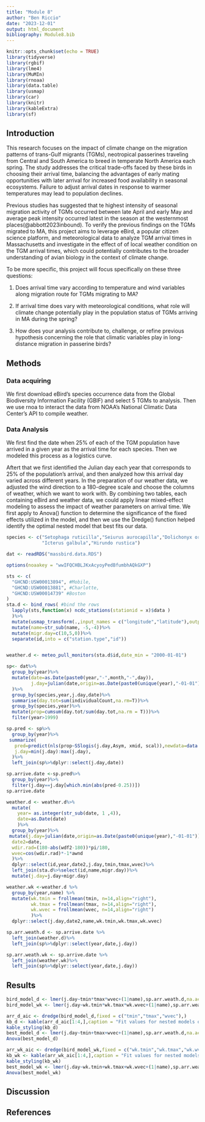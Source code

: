 ```yaml
---
title: "Module 8"
author: "Ben Riccio"
date: "2023-12-01"
output: html_document
bibliography: Module8.bib
---
```


```r
knitr::opts_chunk$set(echo = TRUE)
library(tidyverse)
library(rgbif)
library(lme4)
library(MuMIn)
library(rnoaa)
library(data.table)
library(usmap)
library(car)
library(knitr)
library(kableExtra)
library(sf)
```
## Introduction 
This research focuses on the impact of climate change on the migration patterns of trans-Gulf migrants (TGMs), neotropical passerines traveling from Central and South America to breed in temperate North America each spring. The study addresses the critical trade-offs faced by these birds in choosing their arrival time, balancing the advantages of early mating opportunities with later arrival for increased food availability in seasonal ecosystems. Failure to adjust arrival dates in response to warmer temperatures may lead to population declines. 

Previous studies has suggested that te highest intensity of seasonal migration activity of TGMs occurred between late April and early May and average peak intensity occurred latest in the season at the westernmost places(@abbott2023inbound). To verify the previous findings on the TGMs migrated to MA, this project aims to leverage eBird, a popular citizen science platform, and meteorological data to analyze TGM arrival times in Massachusetts and investigate in the effect of of local weather condition on the TGM arrival times, which could potentially contributes to the broader understanding of avian biology in the context of climate change.

To be more specific, this project will focus specifically on these three questions:

1. Does arrival time vary according to temperature and wind variables along migration route for TGMs migrating to MA?

2. If arrival time does vary with meteorological conditions, what role will climate change potentially play in the population status of TGMs arriving in MA during the spring?

3. How does your analysis contribute to, challenge, or refine previous hypothesis concerning the role that climatic variables play in long-distance migration in passerine birds?

## Methods 

### Data acquiring
We first download eBird’s species occurrence data from the Global Biodiversity Information Facility (GBIF) and select 5 TGMs to analysis. Then we use rnoa to interact the data from NOAA’s National Climatic Data Center’s API to compile weather.

### Data Analysis
We first find the date when 25% of each of the TGM population have arrived in a given year as the arrival time for each species. Then we modeled this process as a logistics curve.

Aftert that we first identified the Julian day each year that corresponds to 25% of the population's arrival, and then analyzed how this arrival day varied across different years. In the preparation of our weather data, we adjusted the wind direction to a 180-degree scale and choose the columns of weather, which we want to work with. By combining two tables, each containing eBird and weather data, we could apply  linear mixed-effect modeling to assess the impact of weather parameters on arrival time. We first apply to  Anova() function to determine the significance of the fixed effects utilized in the model, and then we use the Dredge() function helped identify the optimal nested model that best fits our data.



```r
species <- c("Setophaga ruticilla","Seiurus aurocapilla","Dolichonyx oryzivorus",
             "Icterus galbula","Hirundo rustica")

dat <- readRDS("massbird.data.RDS")
```

```r
options(noaakey = "wwIFQCHBLJKxAcyoyPedBfumbhAQkGXP")

sts <- c(
  "GHCND:USW00013894", #Mobile, 
  "GHCND:USW00013881", #Charlotte, 
  "GHCND:USW00014739" #Boston
)
sta.d <- bind_rows( #bind the rows
  lapply(sts,function(x) ncdc_stations(stationid = x)$data ) 
  )%>%
  mutate(usmap_transform(.,input_names = c("longitude","latitude"),output_names = c("longitude.1", "latitude.1")))%>% 
  mutate(name=str_sub(name, -5,-4))%>%
  mutate(migr.day=c(10,5,0))%>% 
  separate(id,into = c("station.type","id"))


weather.d <- meteo_pull_monitors(sta.d$id,date_min = "2000-01-01")

```

```r
sp<- dat%>%
  group_by(year)%>%
  mutate(date=as.Date(paste0(year,"-",month,"-",day)),
         j.day=julian(date,origin=as.Date(paste0(unique(year),"-01-01")))
  )%>%
  group_by(species,year,j.day,date)%>%
  summarise(day.tot=sum(individualCount,na.rm=T))%>%
  group_by(species,year)%>%
  mutate(prop=cumsum(day.tot/sum(day.tot,na.rm = T)))%>%
  filter(year>1999)

sp.pred <- sp%>%
  group_by(year)%>%
 summarize(
   pred=predict(nls(prop~SSlogis(j.day,Asym, xmid, scal)),newdata=data.frame(j.day=min(j.day):max(j.day))),
   j.day=min(j.day):max(j.day),
  )%>%
  left_join(sp%>%dplyr::select(j.day,date))

sp.arrive.date <-sp.pred%>%
  group_by(year)%>%
  filter(j.day==j.day[which.min(abs(pred-0.25))])
sp.arrive.date

```

```r
weather.d <- weather.d%>%
  mutate(
    year= as.integer(str_sub(date, 1 ,4)),
    date=as.Date(date)
    )%>%
  group_by(year)%>% 
 mutate(j.day=julian(date,origin=as.Date(paste0(unique(year),"-01-01"))),
  date2=date,
  wdir.rad=(180-abs(wdf2-180))*pi/180,
  wvec=cos(wdir.rad)*-1*awnd 
  )%>% 
  dplyr::select(id,year,date2,j.day,tmin,tmax,wvec)%>%
  left_join(sta.d%>%select(id,name,migr.day))%>% 
  mutate(j.day=j.day+migr.day)

weather.wk <-weather.d %>% 
  group_by(year,name) %>% 
  mutate(wk.tmin = frollmean(tmin, n=14,align="right"),
         wk.tmax = frollmean(tmax, n=14,align="right"),
         wk.wvec = frollmean(wvec, n=14,align="right")
         )%>%
  dplyr::select(j.day,date2,name,wk.tmin,wk.tmax,wk.wvec)

sp.arr.weath.d <- sp.arrive.date %>%
  left_join(weather.d)%>%
  left_join(sp%>%dplyr::select(year,date,j.day))

sp.arr.weath.wk <- sp.arrive.date %>%
  left_join(weather.wk)%>%
  left_join(sp%>%dplyr::select(year,date,j.day))


```


## Results 

```r

bird_model_d <- lmer(j.day~tmin*tmax*wvec+(1|name),sp.arr.weath.d,na.action = "na.fail")
bird_model_wk <- lmer(j.day~wk.tmin*wk.tmax*wk.wvec+(1|name),sp.arr.weath.wk,na.action = "na.fail")

arr_d_aic <- dredge(bird_model_d,fixed = c("tmin","tmax","wvec"),)
kb_d <- kable(arr_d_aic[1:4,],caption = "Fit values for nested models of the most complicated lme model for daily weather")
kable_styling(kb_d)
best_model_d <- lmer(j.day~tmin+tmax+wvec+(1|name),sp.arr.weath.d,na.action = "na.fail")
Anova(best_model_d)

arr_wk_aic <- dredge(bird_model_wk,fixed = c("wk.tmin","wk.tmax","wk.wvec"),)
kb_wk <- kable(arr_wk_aic[1:4,],caption = "Fit values for nested models of the most complicated lme model for two-week weather")
kable_styling(kb_wk)
best_model_wk <- lmer(j.day~wk.tmin+wk.tmax+wk.wvec+(1|name),sp.arr.weath.wk,na.action = "na.fail")
Anova(best_model_wk)

```
## Discussion 

## References
